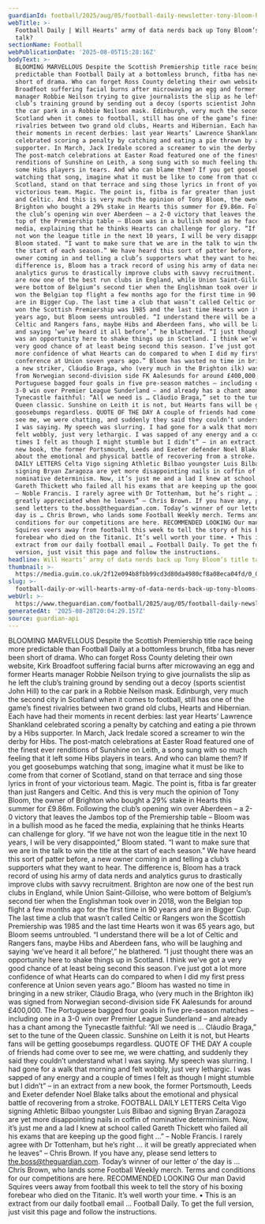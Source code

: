 ```yaml
---
guardianId: football/2025/aug/05/football-daily-newsletter-tony-bloom-hearts
webTitle: >-
  Football Daily | Will Hearts’ army of data nerds back up Tony Bloom’s title
  talk?
sectionName: Football
webPublicationDate: '2025-08-05T15:28:16Z'
bodyText: >-
  BLOOMING MARVELLOUS Despite the Scottish Premiership title race being more
  predictable than Football Daily at a bottomless brunch, fitba has never been
  short of drama. Who can forget Ross County deleting their own website, Kirk
  Broadfoot suffering facial burns after microwaving an egg and former Hearts
  manager Robbie Neilson trying to give journalists the slip as he left the
  club’s training ground by sending out a decoy (sports scientist John Hill) to
  the car park in a Robbie Neilson mask. Edinburgh, very much the second city in
  Scotland when it comes to football, still has one of the game’s finest
  rivalries between two grand old clubs, Hearts and Hibernian. Each have had
  their moments in recent derbies: last year Hearts’ Lawrence Shankland
  celebrated scoring a penalty by catching and eating a pie thrown by a Hibs
  supporter. In March, Jack Iredale scored a screamer to win the derby for Hibs.
  The post-match celebrations at Easter Road featured one of the finest ever
  renditions of Sunshine on Leith, a song sung with so much feeling that it left
  some Hibs players in tears. And who can blame them? If you get goosebumps
  watching that song, imagine what it must be like to come from that corner of
  Scotland, stand on that terrace and sing those lyrics in front of your
  victorious team. Magic. The point is, fitba is far greater than just Rangers
  and Celtic. And this is very much the opinion of Tony Bloom, the owner of
  Brighton who bought a 29% stake in Hearts this summer for £9.86m. Following
  the club’s opening win over Aberdeen – a 2-0 victory that leaves the Jambos
  top of the Premiership table – Bloom was in a bullish mood as he faced the
  media, explaining that he thinks Hearts can challenge for glory. “If we have
  not won the league title in the next 10 years, I will be very disappointed,”
  Bloom stated. “I want to make sure that we are in the talk to win the title at
  the start of each season.” We have heard this sort of patter before, a new
  owner coming in and telling a club’s supporters what they want to hear. The
  difference is, Bloom has a track record of using his army of data nerds and
  analytics gurus to drastically improve clubs with savvy recruitment. Brighton
  are now one of the best run clubs in England, while Union Saint-Gilloise, who
  were bottom of Belgium’s second tier when the Englishman took over in 2018,
  won the Belgian top flight a few months ago for the first time in 90 years and
  are in Bigger Cup. The last time a club that wasn’t called Celtic or Rangers
  won the Scottish Premiership was 1985 and the last time Hearts won it was 65
  years ago, but Bloom seems untroubled. “I understand there will be a lot of
  Celtic and Rangers fans, maybe Hibs and Aberdeen fans, who will be laughing
  and saying ‘we’ve heard it all before’,” he blathered. “I just thought there
  was an opportunity here to shake things up in Scotland. I think we’ve got a
  very good chance of at least being second this season. I’ve just got a lot
  more confidence of what Hearts can do compared to when I did my first press
  conference at Union seven years ago.” Bloom has wasted no time in bringing in
  a new striker, Cláudio Braga, who (very much in the Brighton ilk) was signed
  from Norwegian second-division side FK Aalesunds for around £400,000. The
  Portuguese bagged four goals in five pre-season matches – including one in a
  3-0 win over Premier League Sunderland – and already has a chant among the
  Tynecastle faithful: “All we need is … Cláudio Braga,” set to the tune of the
  Queen classic. Sunshine on Leith it is not, but Hearts fans will be getting
  goosebumps regardless. QUOTE OF THE DAY A couple of friends had come over to
  see me, we were chatting, and suddenly they said they couldn’t understand what
  I was saying. My speech was slurring. I had gone for a walk that morning and
  felt wobbly, just very lethargic. I was sapped of any energy and a couple of
  times I felt as though I might stumble but I didn’t” – in an extract from a
  new book, the former Portsmouth, Leeds and Exeter defender Noel Blake talks
  about the emotional and physical battle of recovering from a stroke. FOOTBALL
  DAILY LETTERS Celta Vigo signing Athletic Bilbao youngster Luis Bilbao and
  signing Bryan Zaragoza are yet more disappointing nails in coffin of
  nominative determinism. Now, it’s just me and a lad I knew at school called
  Gareth Thickett who failed all his exams that are keeping up the good fight …”
  – Noble Francis. I rarely agree with Dr Tottenham, but he’s right … it will be
  greatly appreciated when he leaves” – Chris Brown. If you have any, please
  send letters to the.boss@theguardian.com. Today’s winner of our letter o’ the
  day is … Chris Brown, who lands some Football Weekly merch. Terms and
  conditions for our competitions are here. RECOMMENDED LOOKING Our man David
  Squires veers away from football this week to tell the story of his boxing
  forebear who died on the Titanic. It’s well worth your time. • This is an
  extract from our daily football email … Football Daily. To get the full
  version, just visit this page and follow the instructions.
headline: Will Hearts’ army of data nerds back up Tony Bloom’s title talk?
thumbnail: >-
  https://media.guim.co.uk/2f12e094b8fbb99cd3d80da4980cf8a08eca04fd/0_0_7027_5622/500.jpg
slug: >-
  football-daily-or-will-hearts-army-of-data-nerds-back-up-tony-blooms-title-talk
webUrl: >-
  https://www.theguardian.com/football/2025/aug/05/football-daily-newsletter-tony-bloom-hearts
generatedAt: '2025-08-28T20:04:29.157Z'
source: guardian-api
---
```

BLOOMING MARVELLOUS Despite the Scottish Premiership title race being more predictable than Football Daily at a bottomless brunch, fitba has never been short of drama. Who can forget Ross County deleting their own website, Kirk Broadfoot suffering facial burns after microwaving an egg and former Hearts manager Robbie Neilson trying to give journalists the slip as he left the club’s training ground by sending out a decoy (sports scientist John Hill) to the car park in a Robbie Neilson mask. Edinburgh, very much the second city in Scotland when it comes to football, still has one of the game’s finest rivalries between two grand old clubs, Hearts and Hibernian. Each have had their moments in recent derbies: last year Hearts’ Lawrence Shankland celebrated scoring a penalty by catching and eating a pie thrown by a Hibs supporter. In March, Jack Iredale scored a screamer to win the derby for Hibs. The post-match celebrations at Easter Road featured one of the finest ever renditions of Sunshine on Leith, a song sung with so much feeling that it left some Hibs players in tears. And who can blame them? If you get goosebumps watching that song, imagine what it must be like to come from that corner of Scotland, stand on that terrace and sing those lyrics in front of your victorious team. Magic. The point is, fitba is far greater than just Rangers and Celtic. And this is very much the opinion of Tony Bloom, the owner of Brighton who bought a 29% stake in Hearts this summer for £9.86m. Following the club’s opening win over Aberdeen – a 2-0 victory that leaves the Jambos top of the Premiership table – Bloom was in a bullish mood as he faced the media, explaining that he thinks Hearts can challenge for glory. “If we have not won the league title in the next 10 years, I will be very disappointed,” Bloom stated. “I want to make sure that we are in the talk to win the title at the start of each season.” We have heard this sort of patter before, a new owner coming in and telling a club’s supporters what they want to hear. The difference is, Bloom has a track record of using his army of data nerds and analytics gurus to drastically improve clubs with savvy recruitment. Brighton are now one of the best run clubs in England, while Union Saint-Gilloise, who were bottom of Belgium’s second tier when the Englishman took over in 2018, won the Belgian top flight a few months ago for the first time in 90 years and are in Bigger Cup. The last time a club that wasn’t called Celtic or Rangers won the Scottish Premiership was 1985 and the last time Hearts won it was 65 years ago, but Bloom seems untroubled. “I understand there will be a lot of Celtic and Rangers fans, maybe Hibs and Aberdeen fans, who will be laughing and saying ‘we’ve heard it all before’,” he blathered. “I just thought there was an opportunity here to shake things up in Scotland. I think we’ve got a very good chance of at least being second this season. I’ve just got a lot more confidence of what Hearts can do compared to when I did my first press conference at Union seven years ago.” Bloom has wasted no time in bringing in a new striker, Cláudio Braga, who (very much in the Brighton ilk) was signed from Norwegian second-division side FK Aalesunds for around £400,000. The Portuguese bagged four goals in five pre-season matches – including one in a 3-0 win over Premier League Sunderland – and already has a chant among the Tynecastle faithful: “All we need is … Cláudio Braga,” set to the tune of the Queen classic. Sunshine on Leith it is not, but Hearts fans will be getting goosebumps regardless. QUOTE OF THE DAY A couple of friends had come over to see me, we were chatting, and suddenly they said they couldn’t understand what I was saying. My speech was slurring. I had gone for a walk that morning and felt wobbly, just very lethargic. I was sapped of any energy and a couple of times I felt as though I might stumble but I didn’t” – in an extract from a new book, the former Portsmouth, Leeds and Exeter defender Noel Blake talks about the emotional and physical battle of recovering from a stroke. FOOTBALL DAILY LETTERS Celta Vigo signing Athletic Bilbao youngster Luis Bilbao and signing Bryan Zaragoza are yet more disappointing nails in coffin of nominative determinism. Now, it’s just me and a lad I knew at school called Gareth Thickett who failed all his exams that are keeping up the good fight …” – Noble Francis. I rarely agree with Dr Tottenham, but he’s right … it will be greatly appreciated when he leaves” – Chris Brown. If you have any, please send letters to the.boss@theguardian.com. Today’s winner of our letter o’ the day is … Chris Brown, who lands some Football Weekly merch. Terms and conditions for our competitions are here. RECOMMENDED LOOKING Our man David Squires veers away from football this week to tell the story of his boxing forebear who died on the Titanic. It’s well worth your time. • This is an extract from our daily football email … Football Daily. To get the full version, just visit this page and follow the instructions.
